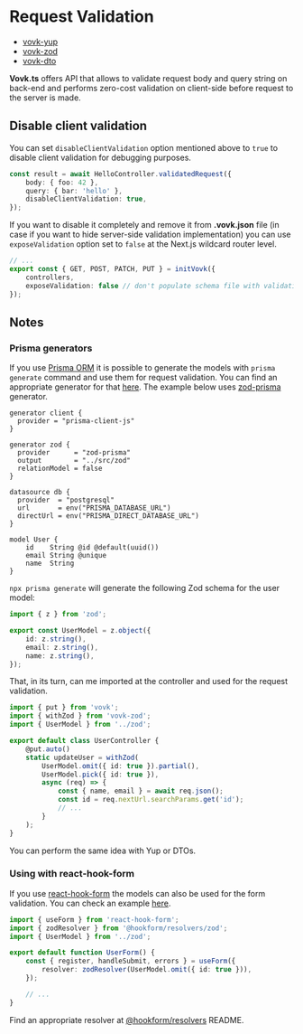 
# Request Validation

- [vovk-yup](/validation/vovk-yup)
- [vovk-zod](/validation/vovk-zod)
- [vovk-dto](/validation/vovk-dto)

**Vovk.ts** offers API that allows to validate request body and query string on back-end and performs zero-cost validation on client-side before request to the server is made.

## Disable client validation

You can set `disableClientValidation` option mentioned above to `true` to disable client validation for debugging purposes.

```ts
const result = await HelloController.validatedRequest({
    body: { foo: 42 },
    query: { bar: 'hello' },
    disableClientValidation: true,
});
```

If you want to disable it completely and remove it from **.vovk.json** file (in case if you want to hide server-side validation implementation) you can use `exposeValidation` option set to `false` at the Next.js wildcard router level.

```ts filename="/src/app/api/[[...vovk]]/route.ts"
// ...
export const { GET, POST, PATCH, PUT } = initVovk({
    controllers,
    exposeValidation: false // don't populate schema file with validation information
});
```

## Notes

### Prisma generators

If you use [Prisma ORM](https://www.prisma.io/) it is possible to generate the models with `prisma generate` command and use them for request validation. You can find an appropriate generator for that [here](https://www.prisma.io/docs/orm/prisma-schema/overview/generators). The example below uses [zod-prisma](https://www.npmjs.com/package/zod-prisma) generator.

```prisma
generator client {
  provider = "prisma-client-js"
}

generator zod {
  provider      = "zod-prisma"
  output        = "../src/zod"
  relationModel = false
}

datasource db {
  provider  = "postgresql"
  url       = env("PRISMA_DATABASE_URL")
  directUrl = env("PRISMA_DIRECT_DATABASE_URL")
}

model User {
    id    String @id @default(uuid())
    email String @unique
    name  String
}
```

`npx prisma generate` will generate the following Zod schema for the user model:

```ts
import { z } from 'zod';

export const UserModel = z.object({
    id: z.string(),
    email: z.string(),
    name: z.string(),
});
```

That, in its turn, can me imported at the controller and used for the request validation.

```ts
import { put } from 'vovk';
import { withZod } from 'vovk-zod';
import { UserModel } from '../zod';

export default class UserController {
    @put.auto()
    static updateUser = withZod(
        UserModel.omit({ id: true }).partial(), 
        UserModel.pick({ id: true }),
        async (req) => {
            const { name, email } = await req.json();
            const id = req.nextUrl.searchParams.get('id');
            // ...
        }
    );
}
```

You can perform the same idea with Yup or DTOs.

### Using with react-hook-form

If you use [react-hook-form](https://react-hook-form.com/) the models can also be used for the form validation. You can check an example [here](https://vovk-examples.vercel.app/zod-hook-form).

```ts
import { useForm } from 'react-hook-form';
import { zodResolver } from '@hookform/resolvers/zod';
import { UserModel } from '../zod';

export default function UserForm() {
    const { register, handleSubmit, errors } = useForm({
        resolver: zodResolver(UserModel.omit({ id: true })),
    });

    // ...
}
```

Find an appropriate resolver at [@hookform/resolvers](https://www.npmjs.com/package/@hookform/resolvers) README.